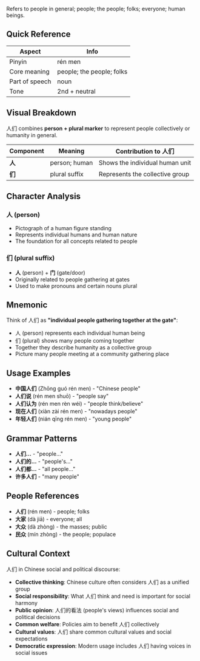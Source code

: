 Refers to people in general; people; the people; folks; everyone; human beings.

## Quick Reference

| Aspect         | Info                      |
| -------------- | ------------------------- |
| Pinyin         | rén men                   |
| Core meaning   | people; the people; folks |
| Part of speech | noun                      |
| Tone           | 2nd + neutral             |

## Visual Breakdown

人们 combines **person + plural marker** to represent people collectively or humanity in general.

| Component | Meaning       | Contribution to 人们            |
| --------- | ------------- | ------------------------------- |
| **人**    | person; human | Shows the individual human unit |
| **们**    | plural suffix | Represents the collective group |

## Character Analysis

### 人 (person)

- Pictograph of a human figure standing
- Represents individual humans and human nature
- The foundation for all concepts related to people

### 们 (plural suffix)

- **人** (person) + **门** (gate/door)
- Originally related to people gathering at gates
- Used to make pronouns and certain nouns plural

## Mnemonic

Think of 人们 as **"individual people gathering together at the gate"**:

- 人 (person) represents each individual human being
- 们 (plural) shows many people coming together
- Together they describe humanity as a collective group
- Picture many people meeting at a community gathering place

## Usage Examples

- **中国人们** (Zhōng guó rén men) - "Chinese people"
- **人们说** (rén men shuō) - "people say"
- **人们认为** (rén men rèn wéi) - "people think/believe"
- **现在人们** (xiàn zài rén men) - "nowadays people"
- **年轻人们** (nián qīng rén men) - "young people"

## Grammar Patterns

- **人们...** - "people..."
- **人们的...** - "people's..."
- **人们都...** - "all people..."
- **许多人们** - "many people"

## People References

- **人们** (rén men) - people; folks
- **大家** (dà jiā) - everyone; all
- **大众** (dà zhòng) - the masses; public
- **民众** (mín zhòng) - the people; populace

## Cultural Context

人们 in Chinese social and political discourse:

- **Collective thinking**: Chinese culture often considers 人们 as a unified group
- **Social responsibility**: What 人们 think and need is important for social harmony
- **Public opinion**: 人们的看法 (people's views) influences social and political decisions
- **Common welfare**: Policies aim to benefit 人们 collectively
- **Cultural values**: 人们 share common cultural values and social expectations
- **Democratic expression**: Modern usage includes 人们 having voices in social issues
